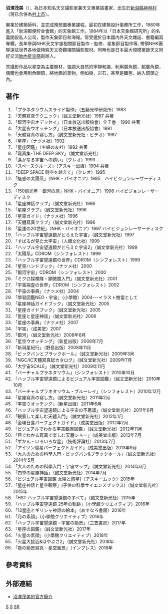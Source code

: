 '''沼澤茂美'''（{{bd|1958年|4月30日|}}），為日本知名天文攝影家兼天文專業插畫家，出生於[[新潟縣|新潟縣]][[神林村_(新潟縣)|神林村]]（現已合併為[[村上市|村上市]]）。

畢業於{{Tsl|ja|東京デザイン専門学校|東京設計專門學校|東京設計學院}}建築師科，並完成預想圖專業課程。最初在建築設計事務所工作，1980年進入「新潟郵便貯金會館」的天象館工作。1984年以「日本天象館研究所」的名義開設私人公司，製作天象節目和海報。常受邀於日本國內外天文雜誌、書籍編寫專欄，長年參與NHK天文宇宙相關節目製作・監修、星象節目製作等, 帶領NHK團隊遠征世界各地做特殊天文奇觀相關攝影取材。同時也是日本最大規模業餘天文同好交流[[胎內星空祭|胎內星空祭]]創辦人。

其攝影作品以星空為主要題材，強調大自然的寧靜和諧，利用廣角鏡，超廣角鏡，偶爾也會用到魚眼鏡，將地面的景物，例如樹，岩石，甚至是籬笆，納入鏡頭之內。

==著作==
#「プラネタリウムスライド製作」（五藤光學研究所）1983 
#「天體寫真テクニック」（誠文堂新光社）1987 共著 
#「銀河宇宙オデッセイ」（日本放送出版協會）全７巻　1990 共著 
#「大星夜ウオッチング」（日本放送出版協會）1991 
#「天體寫真の寫し方」（誠文堂新光社・ビデオ）1987 
#「星座」（ナツメ社）1992 
#「星座図鑑」（主婦の友社）1992 共著 
#「寫真集･THE DEEP SKY」（誠文堂新光社） 
#「遙かなる宇宙への誘い」（クレオ）1993 
#「スペースクルーズ」（アスキー出版）1994 共著 
#「DEEP SPACE 時空を越えて」（クレオ）1995 
#「魅惑の太陽系」（NHK・パイオニア）1995　ハイビジョンレーザーディスク 
#「150億光年　銀河の旅」NHK・パイオニア）1996 ハイビジョンレーザーディスク 
#「星座神話クラブ」（誠文堂新光社）1996 
#「星座クラブ」（誠文堂新光社）1996 
#「星空ガイド」（ナツメ社）1996 
#「天體寫真クラブ」（誠文堂新光社）1996 
#「星達の20世紀」（NHK・パイオニア）1997 ハイビジョンレーザーディスク 
#「ハッブル宇宙望遠鏡がとらえた宇宙」（誠文堂新光社）1997 
#「すばるが見た大宇宙」（人類文化社）1999 
#「ハッブル宇宙望遠鏡がとらえた宇宙2」（誠文堂新光社）1999 
#「太陽系」CDROM（シンフォレスト）1999 
#「ハッブル宇宙望遠鏡の世界」CDROM（シンフォレスト）1999 
#「星空ハンドブック」（ナツメ社）2000 
#「銀河宇宙」CDROM（シンフォレスト）2000 
#「ミクロ探検隊・顕微鏡入門」（誠文堂新光社）2001 
#「宇宙探査の世界」CDROM（シンフォレスト）2002 
#「宇宙の事典」（ナツメ社）2004 
#「學習図鑑NEO・宇宙」（小學館）2004---イラスト擔當として 
#「星座神話ガイドブック」（誠文堂新光社）2005 
#「星座ガイドブック」（誠文堂新光社）2005 
#「星座と星座神話」（誠文堂新光社）2006 
#「星座の事典」（ナツメ社）2007 
#「宇宙」（成美堂）2007 
#「銀河」（誠文堂新光社）2008年6月 
#「星空ウオッチング」（新星出版）2008年7月 
#「新潟星紀行」（野島出版）2008年11月 
#「ビッグバンとブラックホール」（誠文堂新光社）2009年3月 
#「NGC/IC天體寫真総カタログ」（誠文堂新光社）2009年7月 
#「大宇宙SCALE」（誠文堂新光社）2009年11月 
#「バーチャルプラネタリウム」（シンフォレスト）2010年10月 
#「ハッブル宇宙望遠鏡によるビジュアル宇宙図鑑」（誠文堂新光社）2010年10月 
#「バーチャルプラネタリウム・ブルーレイ」（シンフォレスト）2010年12月 
#「星座寫真の寫し方」（誠文堂新光社）2011年2月 
#「宇宙ウオッチング」（新星出版）2011年6月 
#「ハッブル宇宙望遠鏡による宇宙の不思議」（誠文堂新光社）2011年6月 
#「観察して楽しむ天體入門」（誠文堂新光社）2012年1月 
#「金環日食パーフェクトガイド」（成美堂出版）2012年2月 
#「ビジュアルでわかる宇宙観測図鑑」（誠文堂新光社）2012年11月 
#「目でわかる寫真で楽しむ天體ショー」（成美堂出版）2013年7月 
#「ずかん・いろいろな星」（技術評論社）2013年7月 
#「アイソン彗星パーフェクトガイド」（成美堂出版）2013年9月 
#「大人のための科學入門・ビッグバン&ブラックホール」（誠文堂新光社）2014年5月 
#「大人のための科學入門・宇宙マップ」（誠文堂新光社）2014年6月 
#「四季の星座神話」（誠文堂新光社）2014年7月 
#「ビジュアル宇宙図鑑 太陽と惑星]（アスキームック）2015年 
#「星座神話と星空観察」(子供の科學サイエンスブックス)（誠文堂新光社）2015年 
#「HST ハッブル宇宙望遠鏡のすべて」（誠文堂新光社）2015年 
#「ハッブル宇宙望遠鏡 25年の軌跡」（小學館クリエイティブ）2016年 
#「12星座とギリシャ神話の絵本」（あすなろ書房）2016年 
#「月の素顔」（小學館クリエイティブ）2016年 
#「ハッブル宇宙望遠鏡・宇宙の絶景」（三笠書房）2017年 
#「星座の図鑑」（誠文堂新光社）2017年 
#「火星の素顔」（小學館クリエイティブ）2018年 
#「火星大接近&はやぶさ2」（誠文堂新光社）2018年 
#「夜の絶景寫真・星空風景」（インプレス）2018年 

== 參考資料 ==
{{Reflist}}

== 外部連結 ==
* {{Ja}} [http://www.jplnet.com/jpl/numazawa.html 沼澤茂美的官方簡介] {{Wayback|url=http://www.jplnet.com/jpl/numazawa.html |date=20110904153610 }}

[[Category:日本天文學家|S]]
[[Category:日本插畫家|S]]
[[Category:新潟縣出身人物|SR]]